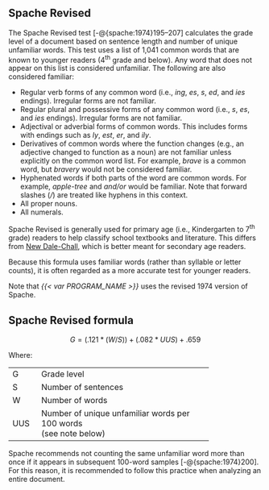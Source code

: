 ## Spache Revised\index{Spache Revised|(idxit} {#sec-spache-test}

The Spache Revised test [-@{spache:1974}195–207] calculates the grade level of a document based on sentence length and number of unique unfamiliar words. This test uses a list of 1,041 common words that are known to younger readers (4^th^ grade and below). Any word that does not appear on this list is considered unfamiliar. The following are also considered familiar:

- Regular verb forms of any common word (i.e., *ing*, *es*, *s*, *ed*, and *ies* endings). Irregular forms are not familiar.
- Regular plural and possessive forms of any common word (i.e., *s*, *es*, and *ies* endings). Irregular forms are not familiar.
- Adjectival or adverbial forms of common words. This includes forms with endings such as *ly*, *est*, *er*, and *ily*.
- Derivatives of common words where the function changes (e.g., an adjective changed to function as a noun) are not familiar unless explicitly on the common word list. For example, *brave* is a common word, but *bravery* would not be considered familiar.
- Hyphenated words if both parts of the word are common words. For example, *apple-tree* and *and/or* would be familiar. Note that forward slashes (*/*) are treated like hyphens in this context.
- All proper nouns.\index{proper nouns!Spache Revised}
- All numerals\index{numerals!Spache Revised}.

Spache Revised is generally used for primary age (i.e., Kindergarten to 7^th^ grade) readers to help classify school textbooks and literature. This differs from [New Dale-Chall](#sec-dale-chall-test)\index{New Dale-Chall!compared to Spache Revised}, which is better meant for secondary age readers.

Because this formula uses familiar words (rather than syllable or letter counts), it is often regarded as a more accurate test for younger readers.

::: {.content-hidden when-profile="reference"}
Note that *{{< var PROGRAM_NAME >}}* uses the revised 1974 version of Spache.
:::

::: {.callout-note icon=false}
## Spache Revised formula

$$
G = (.121 * (W/S)) + (.082 * UUS) + .659
$$
:::

Where:

+-----+--------------------------------------------------+
| G   | Grade level                                      |
+-----+--------------------------------------------------+
| S   | Number of sentences                              |
+-----+--------------------------------------------------+
| W   | Number of words                                  |
+-----+--------------------------------------------------+
| UUS | Number of unique unfamiliar words per 100 words\ |
|     | (see note below)                                 |
+-----+--------------------------------------------------+

::: {.notesection data-latex=""}
Spache recommends not counting the same unfamiliar word more than once if it appears in subsequent 100-word samples [-@{spache:1974}200]. For this reason, it is recommended to follow this practice when analyzing an entire document.
:::
\index{Spache Revised|)}

\newpage
